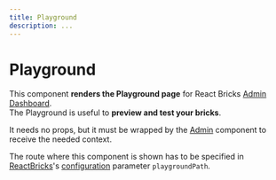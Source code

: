 ```yaml
---
title: Playground
description: ...
---
```


# Playground

This component **renders the Playground page** for React Bricks [Admin Dashboard](/docs/admin-dashboard/overview).  
The Playground is useful to **preview and test your bricks**.

It needs no props, but it must be wrapped by the [Admin](admin) component to receive the needed context.

The route where this component is shown has to be specified in [ReactBricks](react-bricks)'s [configuration](/docs/configuration/configuration) parameter `playgroundPath`.
